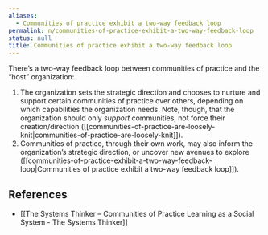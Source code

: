 ```yaml
---
aliases:
  - Communities of practice exhibit a two-way feedback loop
permalink: n/communities-of-practice-exhibit-a-two-way-feedback-loop
status: null
title: Communities of practice exhibit a two-way feedback loop
---
```

There’s a two-way feedback loop between communities of practice and the “host” organization:

1. The organization sets the strategic direction and chooses to nurture and support certain communities of practice over others, depending on which capabilities the organization needs. Note, though, that the organization should only _support_ communities, not force their creation/direction ([[communities-of-practice-are-loosely-knit|communities-of-practice-are-loosely-knit]]).
2. Communities of practice, through their own work, may also inform the organization’s strategic direction, or uncover new avenues to explore ([[communities-of-practice-exhibit-a-two-way-feedback-loop|Communities of practice exhibit a two-way feedback loop]]).

## References

- [[The Systems Thinker – Communities of Practice Learning as a Social System - The Systems Thinker]]
